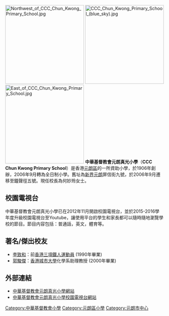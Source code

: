 [[File:Northwest_of_CCC_Chun_Kwong_Primary_School.jpg|250px]]
[[File:CCC_Chun_Kwong_Primary_School_(blue_sky).jpg|250px]]
[[File:East_of_CCC_Chun_Kwong_Primary_School.jpg|250px]]
'''中華基督教會元朗真光小學'''（'''CCC Chun Kwong Primary School'''）是香港[[元朗區|元朗區]]的一所資助小學，於1906年創辦，2006年9月轉為全日制小學。舊址為[[新界|新界]][[元朗|元朗]]屏信街九號，於2006年9月遷移至鐘聲徑五號。現任校長為何妙玲女士。

== 校園電視台 ==
中華基督教會元朗真光小學已在2012年11月開啟校園電視台，並於2015-2016學年度升級校園電視台至Youtube，讓使用平台的學生和家長都可以隨時隨地瀏覽學校的節目。節目内容包括：普通話，英文，體育等。

==著名/傑出校友==
*[[李致和|李致和]]：前[[香港|香港]][[三項鐵人|三項鐵人]][[運動員|運動員]] (1990年畢業)
*[[郭駿傑|郭駿傑]]：[[香港城市大學|香港城市大學]]化學系助理教授 (2000年畢業)

== 外部連結 ==
*[http://www.ckps.edu.hk 中華基督教會元朗真光小學網站]{{Wayback|url=http://www.ckps.edu.hk/ |date=20130101081339 }}
*[http://www.ckps.edu.hk/campus-tv/ 中華基督教會元朗真光小學校園電視台網站]{{Wayback|url=http://www.ckps.edu.hk/campus-tv/ |date=20160827014307 }}

{{中華基督教會香港區會學校}}
{{香港教育小作品}}

[[Category:中華基督教會小學|Category:中華基督教會小學]]
[[Category:元朗區小學|Category:元朗區小學]]
[[Category:元朗市中心|Category:元朗市中心]]